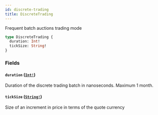 ```yaml
---
id: discrete-trading
title: DiscreteTrading
---
```


Frequent batch auctions trading mode

```graphql
type DiscreteTrading {
  duration: Int!
  tickSize: String!
}
```

### Fields

#### `duration` ([`Int!`](/docs/graphql/scalars/int))

Duration of the discrete trading batch in nanoseconds. Maximum 1 month.

#### `tickSize` ([`String!`](/docs/graphql/scalars/string))

Size of an increment in price in terms of the quote currency
